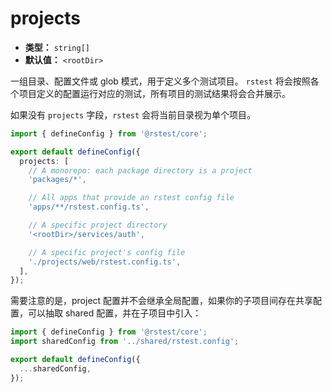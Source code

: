 # projects

- **类型：** `string[]`
- **默认值：** `<rootDir>`

一组目录、配置文件或 glob 模式，用于定义多个测试项目。 `rstest` 将会按照各个项目定义的配置运行对应的测试，所有项目的测试结果将会合并展示。

如果没有 `projects` 字段，`rstest` 会将当前目录视为单个项目。

```ts name='rstest.config.ts'
import { defineConfig } from '@rstest/core';

export default defineConfig({
  projects: [
    // A monorepo: each package directory is a project
    'packages/*',

    // All apps that provide an rstest config file
    'apps/**/rstest.config.ts',

    // A specific project directory
    '<rootDir>/services/auth',

    // A specific project's config file
    './projects/web/rstest.config.ts',
  ],
});
```

需要注意的是，project 配置并不会继承全局配置，如果你的子项目间存在共享配置，可以抽取 shared 配置，并在子项目中引入：

```ts title='packages/pkg-a/rstest.config.ts'
import { defineConfig } from '@rstest/core';
import sharedConfig from '../shared/rstest.config';

export default defineConfig({
  ...sharedConfig,
});
```
